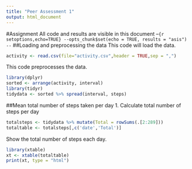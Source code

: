```yaml
---
title: "Peer Assessment 1"
output: html_document
---
```


#Assignment
All code and results are visible in this document
--```{r setoptions,echo=TRUE}
--opts_chunk$set(echo = TRUE, results = "asis")
--```
##Loading and preprocessing the data
This code will load the data.

```r
activity <- read.csv(file="activity.csv",header = TRUE,sep = ",")
```

This code preprocesses the data.

```r
library(dplyr)
sorted <- arrange(activity, interval)
library(tidyr)
tidydata <- sorted %>% spread(interval, steps)
```
##Mean total number of steps taken per day
1. Calculate total number of steps per day
```r
totalsteps <- tidydata %>% mutate(Total = rowSums(.[2:289]))
totaltable <- totalsteps[,c('date','Total')]
```
Show the total number of steps each day.
```r
library(xtable)
xt <- xtable(totaltable)
print(xt, type = "html")
```
